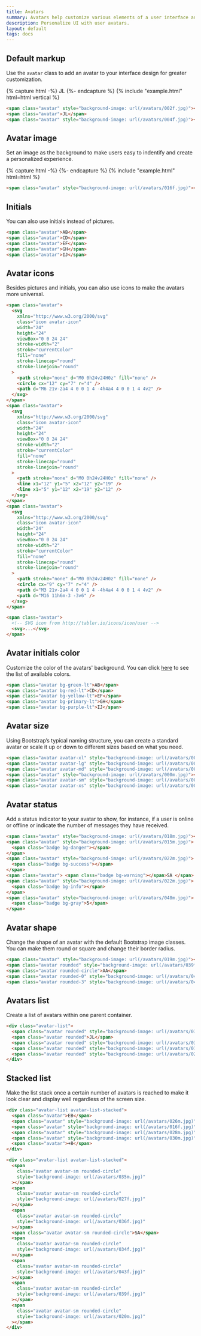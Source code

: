```yaml
---
title: Avatars
summary: Avatars help customize various elements of a user interface and make the product experience more personalized. They are often used in communication apps, collaboration tools and social media.
description: Personalize UI with user avatars.
layout: default
tags: docs
---
```


## Default markup

Use the `avatar` class to add an avatar to your interface design for greater customization.

{% capture html -%}
<span class="avatar" style="background-image: url(/avatars/002f.jpg)"></span>
<span class="avatar">JL</span>
{%- endcapture %}
{% include "example.html" html=html vertical %}

```html example centered separated code
<span class="avatar" style="background-image: url(/avatars/002f.jpg)"></span>
<span class="avatar">JL</span>
<span class="avatar" style="background-image: url(/avatars/004f.jpg)"></span>
```

## Avatar image

Set an image as the background to make users easy to indentify and create a personalized experience.

{% capture html -%}
<span class="avatar" style="background-image: url(/avatars/016f.jpg)"></span>
<span class="avatar" style="background-image: url(/avatars/022m.jpg)"></span>
<span class="avatar" style="background-image: url(/avatars/036m.jpg)"></span>
{%- endcapture %}
{% include "example.html" html=html %}

```html
<span class="avatar" style="background-image: url(/avatars/016f.jpg)"></span>
```

## Initials

You can also use initials instead of pictures.

```html example centered separated code
<span class="avatar">AB</span>
<span class="avatar">CD</span>
<span class="avatar">EF</span>
<span class="avatar">GH</span>
<span class="avatar">IJ</span>
```

## Avatar icons

Besides pictures and initials, you can also use icons to make the avatars more universal.

```html example centered separated
<span class="avatar">
  <svg
    xmlns="http://www.w3.org/2000/svg"
    class="icon avatar-icon"
    width="24"
    height="24"
    viewBox="0 0 24 24"
    stroke-width="2"
    stroke="currentColor"
    fill="none"
    stroke-linecap="round"
    stroke-linejoin="round"
  >
    <path stroke="none" d="M0 0h24v24H0z" fill="none" />
    <circle cx="12" cy="7" r="4" />
    <path d="M6 21v-2a4 4 0 0 1 4 -4h4a4 4 0 0 1 4 4v2" />
  </svg>
</span>
<span class="avatar">
  <svg
    xmlns="http://www.w3.org/2000/svg"
    class="icon avatar-icon"
    width="24"
    height="24"
    viewBox="0 0 24 24"
    stroke-width="2"
    stroke="currentColor"
    fill="none"
    stroke-linecap="round"
    stroke-linejoin="round"
  >
    <path stroke="none" d="M0 0h24v24H0z" fill="none" />
    <line x1="12" y1="5" x2="12" y2="19" />
    <line x1="5" y1="12" x2="19" y2="12" />
  </svg>
</span>
<span class="avatar">
  <svg
    xmlns="http://www.w3.org/2000/svg"
    class="icon avatar-icon"
    width="24"
    height="24"
    viewBox="0 0 24 24"
    stroke-width="2"
    stroke="currentColor"
    fill="none"
    stroke-linecap="round"
    stroke-linejoin="round"
  >
    <path stroke="none" d="M0 0h24v24H0z" fill="none" />
    <circle cx="9" cy="7" r="4" />
    <path d="M3 21v-2a4 4 0 0 1 4 -4h4a4 4 0 0 1 4 4v2" />
    <path d="M16 11h6m-3 -3v6" />
  </svg>
</span>
```

```html
<span class="avatar">
  <!-- SVG icon from http://tabler.io/icons/icon/user -->
  <svg>...</svg>
</span>
```

## Avatar initials color

Customize the color of the avatars' background. You can click [here](/docs/ui/base/colors) to see the list of available colors.

```html example centered separated code
<span class="avatar bg-green-lt">AB</span>
<span class="avatar bg-red-lt">CD</span>
<span class="avatar bg-yellow-lt">EF</span>
<span class="avatar bg-primary-lt">GH</span>
<span class="avatar bg-purple-lt">IJ</span>
```

## Avatar size

Using Bootstrap’s typical naming structure, you can create a standard avatar or scale it up or down to different sizes based on what you need.

```html example centered separated code
<span class="avatar avatar-xl" style="background-image: url(/avatars/000m.jpg)"></span>
<span class="avatar avatar-lg" style="background-image: url(/avatars/000m.jpg)"></span>
<span class="avatar avatar-md" style="background-image: url(/avatars/000m.jpg)"></span>
<span class="avatar" style="background-image: url(/avatars/000m.jpg)"></span>
<span class="avatar avatar-sm" style="background-image: url(/avatars/000m.jpg)"></span>
<span class="avatar avatar-xs" style="background-image: url(/avatars/000m.jpg)"></span>
```

## Avatar status

Add a status indicator to your avatar to show, for instance, if a user is online or offline or indicate the number of messages they have received.

```html example centered separated code
<span class="avatar" style="background-image: url(/avatars/018m.jpg)"></span>
<span class="avatar" style="background-image: url(/avatars/015m.jpg)">
  <span class="badge bg-danger"></span>
</span>
<span class="avatar" style="background-image: url(/avatars/022m.jpg)">
  <span class="badge bg-success"></span>
</span>
<span class="avatar"> <span class="badge bg-warning"></span>SA </span>
<span class="avatar" style="background-image: url(/avatars/022m.jpg)">
  <span class="badge bg-info"></span>
</span>
<span class="avatar" style="background-image: url(/avatars/048m.jpg)">
  <span class="badge bg-gray">5</span>
</span>
```

## Avatar shape

Change the shape of an avatar with the default Bootstrap image classes. You can make them round or square and change their border radius.

```html example centered separated
<span class="avatar" style="background-image: url(/avatars/019m.jpg)"></span>
<span class="avatar rounded" style="background-image: url(/avatars/039f.jpg)"></span>
<span class="avatar rounded-circle">AA</span>
<span class="avatar rounded-0" style="background-image: url(/avatars/043f.jpg)"></span>
<span class="avatar rounded-3" style="background-image: url(/avatars/044f.jpg)"></span>
```

## Avatars list

Create a list of avatars within one parent container.

```html example centered separated code
<div class="avatar-list">
  <span class="avatar rounded" style="background-image: url(/avatars/031f.jpg)"></span>
  <span class="avatar rounded">JL</span>
  <span class="avatar rounded" style="background-image: url(/avatars/033f.jpg)"></span>
  <span class="avatar rounded" style="background-image: url(/avatars/017m.jpg)"></span>
  <span class="avatar rounded" style="background-image: url(/avatars/024m.jpg)"></span>
</div>
```

## Stacked list

Make the list stack once a certain number of avatars is reached to make it look clear and display well regardless of the screen size.

```html example centered separated code
<div class="avatar-list avatar-list-stacked">
  <span class="avatar">EB</span>
  <span class="avatar" style="background-image: url(/avatars/026m.jpg)"></span>
  <span class="avatar" style="background-image: url(/avatars/016f.jpg)"></span>
  <span class="avatar" style="background-image: url(/avatars/028m.jpg)"></span>
  <span class="avatar" style="background-image: url(/avatars/030m.jpg)"></span>
  <span class="avatar">+8</span>
</div>
```

```html example centered separated code
<div class="avatar-list avatar-list-stacked">
  <span
    class="avatar avatar-sm rounded-circle"
    style="background-image: url(/avatars/035m.jpg)"
  ></span>
  <span
    class="avatar avatar-sm rounded-circle"
    style="background-image: url(/avatars/027f.jpg)"
  ></span>
  <span
    class="avatar avatar-sm rounded-circle"
    style="background-image: url(/avatars/036f.jpg)"
  ></span>
  <span class="avatar avatar-sm rounded-circle">SA</span>
  <span
    class="avatar avatar-sm rounded-circle"
    style="background-image: url(/avatars/034f.jpg)"
  ></span>
  <span
    class="avatar avatar-sm rounded-circle"
    style="background-image: url(/avatars/043f.jpg)"
  ></span>
  <span
    class="avatar avatar-sm rounded-circle"
    style="background-image: url(/avatars/039f.jpg)"
  ></span>
  <span
    class="avatar avatar-sm rounded-circle"
    style="background-image: url(/avatars/020m.jpg)"
  ></span>
</div>
```
